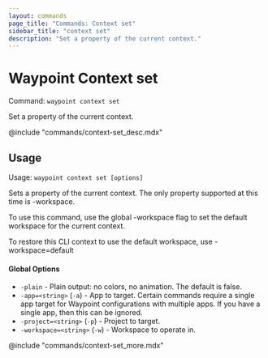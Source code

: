 ```yaml
---
layout: commands
page_title: "Commands: Context set"
sidebar_title: "context set"
description: "Set a property of the current context."
---
```


# Waypoint Context set

Command: `waypoint context set`

Set a property of the current context.

@include "commands/context-set_desc.mdx"

## Usage

Usage: `waypoint context set [options]`


  Sets a property of the current context. The only property supported at this
  time is -workspace.

  To use this command, use the global -workspace flag to set the default
  workspace for the current context.

  To restore this CLI context to use the default workspace, use
  -workspace=default

#### Global Options

- `-plain` - Plain output: no colors, no animation. The default is false.
- `-app=<string>` (`-a`) - App to target. Certain commands require a single app target for Waypoint configurations with multiple apps. If you have a single app, then this can be ignored.
- `-project=<string>` (`-p`) - Project to target.
- `-workspace=<string>` (`-w`) - Workspace to operate in.

@include "commands/context-set_more.mdx"
